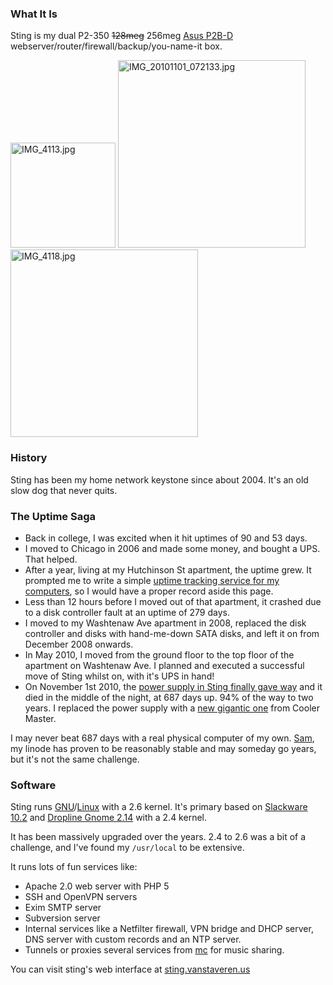 === What It Is ===
Sting is my dual P2-350 <del>128meg</del> 256meg [http://www.motherboard.cz/mb/asus/P2B-D.htm Asus P2B-D] webserver/router/firewall/backup/you-name-it box.

[[Image:IMG 4113.jpg|168px]] [[Image:IMG 20101101 072133.jpg|300px]] [[Image:IMG 4118.jpg|300px]]

=== History ===
Sting has been my home network keystone since about 2004.  It's an old slow dog that never quits.

=== The Uptime Saga ===
* Back in college, I was excited when it hit uptimes of 90 and 53 days.
* I moved to Chicago in 2006 and made some money, and bought a UPS.  That helped.
* After a year, living at my Hutchinson St apartment, the uptime grew.  It prompted me to write a simple [http://vanstaveren.us/~trick/uptime/ uptime tracking service for my computers], so I would have a proper record aside this page.
* Less than 12 hours before I moved out of that apartment, it crashed due to a disk controller fault at an uptime of 279 days.
* I moved to my Washtenaw Ave apartment in 2008, replaced the disk controller and disks with hand-me-down SATA disks, and left it on from December 2008 onwards.
* In May 2010, I moved from the ground floor to the top floor of the apartment on Washtenaw Ave.  I planned and executed a successful move of Sting whilst on, with it's UPS in hand!
* On November 1st 2010, the [[:Image:IMG 20101101 211542.jpg|power supply in Sting finally gave way]] and it died in the middle of the night, at 687 days up.  94% of the way to two years.  I replaced the power supply with a [[:Image:IMG 4120.jpg|new gigantic one]] from Cooler Master.

I may never beat 687 days with a real physical computer of my own.  [[Computers/Sam|Sam]], my linode has proven to be reasonably stable and may someday go years, but it's not the same challenge.

=== Software ===

Sting runs [http://www.gnu.org/ GNU]/[http://kernel.org/ Linux] with a 2.6 kernel.  It's primary based on [http://www.slackware.org/ Slackware 10.2] and [http://www.droplinegnome.org/ Dropline Gnome 2.14] with a 2.4 kernel.

It has been massively upgraded over the years.  2.4 to 2.6 was a bit of a challenge, and I've found my <tt>/usr/local</tt> to be extensive.

It runs lots of fun services like:
* Apache 2.0 web server with PHP 5
* SSH and OpenVPN servers
* Exim SMTP server
* Subversion server
* Internal services like a Netfilter firewall, VPN bridge and DHCP server, DNS server with custom records and an NTP server.
* Tunnels or proxies several services from [[Computers/Mc|mc]] for music sharing.

You can visit sting's web interface at [http://sting.vanstaveren.us/ sting.vanstaveren.us]